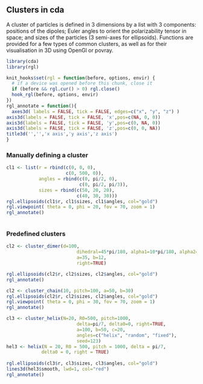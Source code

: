 ## Clusters in cda
A cluster of particles is defined in 3 dimensions by a list with 3 components: positions of the dipoles; Euler angles to orient the polarizability tensor in space; and sizes of the particles (3 semi-axes for ellipsoids). Functions are provided for a few types of common clusters, as well as for their visualisation in 3D using OpenGl or povray.

```r
library(cda)
library(rgl)
```
```r
knit_hooks$set(rgl = function(before, options, envir) {
  # if a device was opened before this chunk, close it
  if (before && rgl.cur() > 0) rgl.close()
  hook_rgl(before, options, envir)
})
rgl_annotate = function(){
  axes3d( labels = FALSE, tick = FALSE, edges=c("x", "y", "z") )
axis3d(labels = FALSE, tick = FALSE, 'x',pos=c(NA, 0, 0))
axis3d(labels = FALSE, tick = FALSE, 'y',pos=c(0, NA, 0))
axis3d(labels = FALSE, tick = FALSE, 'z',pos=c(0, 0, NA))
title3d('','','x axis','y axis','z axis')
}
```


### Manually defining a cluster
```r

cl1 <- list(r = rbind(c(0, 0, 0),
                      c(0, 500, 0)),
            angles = rbind(c(0, pi/2, 0),
                           c(0, pi/2, pi/3)),
            sizes = rbind(c(50, 20, 20),
                          c(40, 30, 30)))
rgl.ellipsoids(cl1$r, cl1$sizes, cl1$angles, col="gold")
rgl.viewpoint( theta = 0, phi = 20, fov = 70, zoom = 1)
rgl_annotate()
                      
```

### Predefined clusters

```r
cl2 <- cluster_dimer(d=100, 
                          dihedral=45*pi/180, alpha1=10*pi/180, alpha2=0,
                          a=35, b=12, 
                          right=TRUE)

rgl.ellipsoids(cl2$r, cl2$sizes, cl2$angles, col="gold")
rgl_annotate()
```

```r
cl2 <- cluster_chain(10, pitch=100, a=50, b=30)
rgl.ellipsoids(cl2$r, cl2$sizes, cl2$angles, col="gold")
rgl.viewpoint( theta = 0, phi = 30, fov = 70, zoom = 1)
rgl_annotate()
```

```r
cl3 <- cluster_helix(N=20, R0=500, pitch=1000, 
                          delta=pi/7, delta0=0, right=TRUE,
                          a=100, b=50, c=20,
                          angles=c("helix", "random", "fixed"),
                          seed=123)
hel3 <- helix(N = 20, R0 = 500, pitch = 1000, delta = pi/7, 
             delta0 = 0, right = TRUE)
  
rgl.ellipsoids(cl3$r, cl3$sizes, cl3$angles, col="gold")
lines3d(hel3$smooth, lwd=1, col="red")
rgl_annotate()
```

  